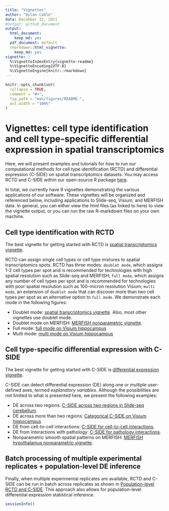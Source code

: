 ```yaml
---
title: "Vignettes"
author: "Dylan Cable"
data: December 22, 2021
#output: github_document
output:
  html_document:
    keep_md: yes
  pdf_document: default
  rmarkdown::html_vignette:
    keep_md: yes
vignette: |
  %\VignetteIndexEntry{vignette-readme} 
  %\VignetteEncoding{UTF-8} 
  %\VignetteEngine{knitr::rmarkdown}
---
```


<!-- README.md is generated from README.Rmd. Please edit that file -->

```r
knitr::opts_chunk$set(
  collapse = TRUE,
  comment = "#>",
  fig.path = "man/figures/README-",
  out.width = "100%"
)
```

# Vignettes: cell type identification and cell type-specific differential expression in spatial transcriptomics

<!-- badges: start -->
<!-- badges: end -->

Here, we will present examples and tutorials for how to run our computational methods for cell type identification (RCTD) and differential expression (C-SIDE) on spatial transcriptomics datasets. You may access RCTD and C-SIDE within our open-source R package [here](https://github.com/dmcable/spacexr). 

In total, we currently have 9 vignettes demonstrating the various applications of our software. These vignettes will be organized and referenced below, including applications to Slide-seq, Visium, and MERFISH data. In general, you can either view the html files (as linked to here) to view the vignette output, or you can run the raw R-markdown files on your own machine.

## Cell type identification with RCTD

The best vignette for getting started with RCTD is [spatial transcriptomics vignette](https://raw.githack.com/dmcable/spacexr/master/vignettes/spatial-transcriptomics.html).

RCTD can assign single cell types or cell type mixtures to spatial transcriptomics spots. RCTD has three modes: `doublet mode`, which assigns 1-2 cell types per spot and is recommended for technologies with high spatial resolution such as Slide-seq and MERFISH; `full mode`, which assigns any number of cell types per spot and is recommended for technologies with poor spatial resolution such as 100-micron resolution Visium; `multi mode`, an extension of `doublet mode` that can discover more than two cell types per spot as an alternative option to `full mode`. We demonstrate each mode in the following figures:

* Doublet mode: [spatial transcriptomics vignette](https://raw.githack.com/dmcable/spacexr/master/vignettes/spatial-transcriptomics.html). Also, most other vignettes use doublet mode.
* Doublet mode on MERFISH: [MERFISH nonparametric vignette](https://raw.githack.com/dmcable/spacexr/master/vignettes/merfish_nonparametric.html). 
* Full mode: [full mode on Visium hippocampus](https://raw.githack.com/dmcable/spacexr/master/vignettes/visium_full_regions.html) 
* Multi mode: [multi mode on Visium hippocampus](https://raw.githack.com/dmcable/spacexr/master/vignettes/visium_multi.html) 

## Cell type-specific differential expression with C-SIDE

The best vignette for getting started with C-SIDE is [differential expression vignette](https://raw.githack.com/dmcable/spacexr/master/vignettes/differential-expression.html).

C-SIDE can detect differential expression (DE) along one or multiple user-defined axes, termed *explanatory variables*. Although the possibilities are not limited to what is presented here, we present the following examples:

* DE across two regions: [C-SIDE across two regions in Slide-seq cerebellum](https://raw.githack.com/dmcable/spacexr/master/vignettes/CSIDE_two_regions.html).
* DE across more than two regions: [Categorical C-SIDE on Visium hippocampus](https://raw.githack.com/dmcable/spacexr/master/vignettes/visium_full_regions.html) 
* DE from cell-to-cell interactions: [C-SIDE for cell-to-cell interactions](https://raw.githack.com/dmcable/spacexr/master/vignettes/CSIDE_celltocell_interactions.html).
* DE from interactions with pathology: [C-SIDE for pathology interactions](https://raw.githack.com/dmcable/spacexr/master/vignettes/CSIDE_pathology_interactions.html).
* Nonparametric smooth spatial patterns on MERFISH: [MERFISH hypothalamus nonparametric vignette](https://raw.githack.com/dmcable/spacexr/master/vignettes/merfish_nonparametric.html). 

## Batch processing of multiple experimental replicates + population-level DE inference

Finally, when multiple experimental replicates are available, RCTD and C-SIDE can be run in batch across replicates as shown in [Population-level RCTD and C-SIDE](https://raw.githack.com/dmcable/spacexr/master/vignettes/replicates.html). This approach also allows for population-level differential expression statistical inference.

```r
sessionInfo()
```

